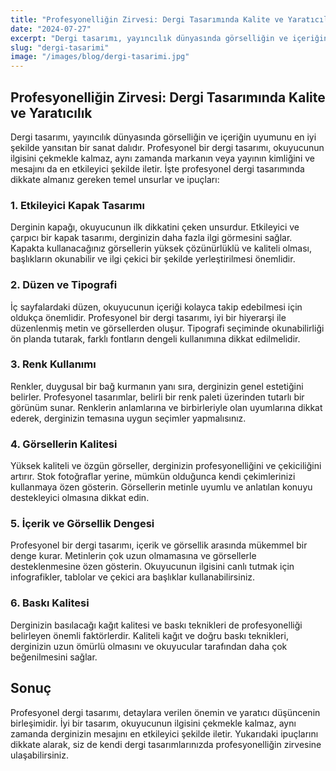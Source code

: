 ```yaml
---
title: "Profesyonelliğin Zirvesi: Dergi Tasarımında Kalite ve Yaratıcılık"
date: "2024-07-27"
excerpt: "Dergi tasarımı, yayıncılık dünyasında görselliğin ve içeriğin uyumunu en iyi şekilde yansıtan bir sanat dalıdır. Profesyonel bir dergi tasarımı, okuyucunun ilgisini çekmekle kalmaz, aynı zamanda markanın veya yayının kimliğini ve mesajını da en etkileyici şekilde iletir."
slug: "dergi-tasarimi"
image: "/images/blog/dergi-tasarimi.jpg"
---
```


## Profesyonelliğin Zirvesi: Dergi Tasarımında Kalite ve Yaratıcılık

Dergi tasarımı, yayıncılık dünyasında görselliğin ve içeriğin uyumunu en iyi şekilde yansıtan bir sanat dalıdır. Profesyonel bir dergi tasarımı, okuyucunun ilgisini çekmekle kalmaz, aynı zamanda markanın veya yayının kimliğini ve mesajını da en etkileyici şekilde iletir. İşte profesyonel dergi tasarımında dikkate almanız gereken temel unsurlar ve ipuçları:

### 1. **Etkileyici Kapak Tasarımı**

Derginin kapağı, okuyucunun ilk dikkatini çeken unsurdur. Etkileyici ve çarpıcı bir kapak tasarımı, derginizin daha fazla ilgi görmesini sağlar. Kapakta kullanacağınız görsellerin yüksek çözünürlüklü ve kaliteli olması, başlıkların okunabilir ve ilgi çekici bir şekilde yerleştirilmesi önemlidir.

### 2. **Düzen ve Tipografi**

İç sayfalardaki düzen, okuyucunun içeriği kolayca takip edebilmesi için oldukça önemlidir. Profesyonel bir dergi tasarımı, iyi bir hiyerarşi ile düzenlenmiş metin ve görsellerden oluşur. Tipografi seçiminde okunabilirliği ön planda tutarak, farklı fontların dengeli kullanımına dikkat edilmelidir.

### 3. **Renk Kullanımı**

Renkler, duygusal bir bağ kurmanın yanı sıra, derginizin genel estetiğini belirler. Profesyonel tasarımlar, belirli bir renk paleti üzerinden tutarlı bir görünüm sunar. Renklerin anlamlarına ve birbirleriyle olan uyumlarına dikkat ederek, derginizin temasına uygun seçimler yapmalısınız.

### 4. **Görsellerin Kalitesi**

Yüksek kaliteli ve özgün görseller, derginizin profesyonelliğini ve çekiciliğini artırır. Stok fotoğraflar yerine, mümkün olduğunca kendi çekimlerinizi kullanmaya özen gösterin. Görsellerin metinle uyumlu ve anlatılan konuyu destekleyici olmasına dikkat edin.

### 5. **İçerik ve Görsellik Dengesi**

Profesyonel bir dergi tasarımı, içerik ve görsellik arasında mükemmel bir denge kurar. Metinlerin çok uzun olmamasına ve görsellerle desteklenmesine özen gösterin. Okuyucunun ilgisini canlı tutmak için infografikler, tablolar ve çekici ara başlıklar kullanabilirsiniz.

### 6. **Baskı Kalitesi**

Derginizin basılacağı kağıt kalitesi ve baskı teknikleri de profesyonelliği belirleyen önemli faktörlerdir. Kaliteli kağıt ve doğru baskı teknikleri, derginizin uzun ömürlü olmasını ve okuyucular tarafından daha çok beğenilmesini sağlar.

## Sonuç

Profesyonel dergi tasarımı, detaylara verilen önemin ve yaratıcı düşüncenin birleşimidir. İyi bir tasarım, okuyucunun ilgisini çekmekle kalmaz, aynı zamanda derginizin mesajını en etkileyici şekilde iletir. Yukarıdaki ipuçlarını dikkate alarak, siz de kendi dergi tasarımlarınızda profesyonelliğin zirvesine ulaşabilirsiniz.

